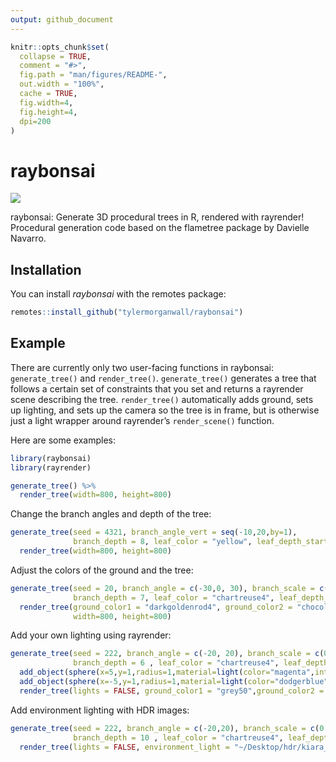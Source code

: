 ```yaml
---
output: github_document
---
```


<!-- README.md is generated from README.Rmd. Please edit that file -->

```r
knitr::opts_chunk$set(
  collapse = TRUE,
  comment = "#>",
  fig.path = "man/figures/README-",
  out.width = "100%",
  cache = TRUE,
  fig.width=4,
  fig.height=4,
  dpi=200
)
```

# raybonsai
<img src="man/figures/readmetitle.jpg" ></img>

<!-- badges: start -->
<!-- badges: end -->
raybonsai: Generate 3D procedural trees in R, rendered with rayrender! Procedural generation code based on the flametree package by Davielle Navarro.

## Installation

You can install *raybonsai* with the remotes package:

```r
remotes::install_github("tylermorganwall/raybonsai")
```


## Example


There are currently only two user-facing functions in raybonsai: `generate_tree()` and `render_tree()`. `generate_tree()` generates a tree that follows a certain set of constraints that you set and returns a rayrender scene describing the tree. `render_tree()` automatically adds ground, sets up lighting, and sets up the camera so the tree is in frame, but is otherwise just a light wrapper around rayrender's `render_scene()` function.

Here are some examples:

```r
library(raybonsai)
library(rayrender)

generate_tree() %>% 
  render_tree(width=800, height=800)

```

Change the branch angles and depth of the tree:

```r
generate_tree(seed = 4321, branch_angle_vert = seq(-10,20,by=1),
              branch_depth = 8, leaf_color = "yellow", leaf_depth_start = 5) %>% 
  render_tree(width=800, height=800)
```

Adjust the colors of the ground and the tree:

```r
generate_tree(seed = 20, branch_angle = c(-30,0, 30), branch_scale = c(0.9,1), 
              branch_depth = 7, leaf_color = "chartreuse4", leaf_depth_start = 5, branch_color = "tan") %>% 
  render_tree(ground_color1 = "darkgoldenrod4", ground_color2 = "chocolate4",
              width=800, height=800)
```

Add your own lighting using rayrender:

```r
generate_tree(seed = 222, branch_angle = c(-20, 20), branch_scale = c(0.8,0.9), branch_split = 3,
              branch_depth = 6 , leaf_color = "chartreuse4", leaf_depth_start = 5, branch_color = "tan") %>% 
  add_object(sphere(x=5,y=1,radius=1,material=light(color="magenta",intensity = 30))) %>%
  add_object(sphere(x=-5,y=1,radius=1,material=light(color="dodgerblue",intensity = 30))) %>%
  render_tree(lights = FALSE, ground_color1 = "grey50",ground_color2 = "grey50", width=1200,height=800)
```

Add environment lighting with HDR images:

```r
generate_tree(seed = 222, branch_angle = c(-20,20), branch_scale = c(0.8,0.9), 
              branch_depth = 10 , leaf_color = "chartreuse4", leaf_depth_start = 5, branch_color = "tan") %>% 
  render_tree(lights = FALSE, environment_light = "~/Desktop/hdr/kiara_3_morning_2k.hdr", width=1200, height=800)

```
